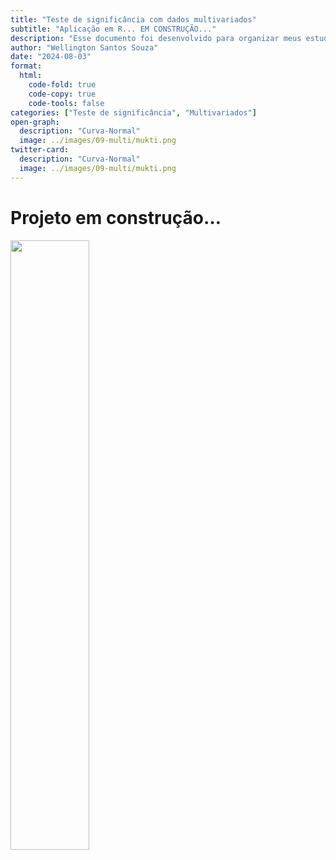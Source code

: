 ```yaml
---
title: "Teste de significância com dados multivariados"
subtitle: "Aplicação em R... EM CONSTRUÇÃO..."
description: "Esse documento foi desenvolvido para organizar meus estudos em testes de significância com dados multivariados. Aqui, você encontrará informações sobre a aplicação de testes de significância em R, com exemplos práticos e códigos para auxiliar no aprendizado."
author: "Wellington Santos Souza"
date: "2024-08-03"
format: 
  html:
    code-fold: true
    code-copy: true
    code-tools: false
categories: ["Teste de significância", "Multivariados"]
open-graph:
  description: "Curva-Normal"
  image: ../images/09-multi/mukti.png
twitter-card:
  description: "Curva-Normal"
  image: ../images/09-multi/mukti.png
---
```


# Projeto em construção...

![](../images/../images/09-multi/mukti.png){fig-alt="Excel" width=50%}
